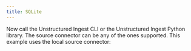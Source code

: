 ```yaml
---
title: SQLite
---
```



<NewDocument />


<SharedContentSQLite/>
<SharedAPIKeyURL/>

Now call the Unstructured Ingest CLI or the Unstructured Ingest Python library. The source connector can be any of the ones supported. This example uses the local source connector:


<CodeGroup>
  <SQLiteAPISh />
  <SQLiteAPIPyV2 />
</CodeGroup>
